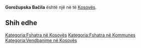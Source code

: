 {{Fshat në Kosovës
 | Emri                = Gorožupska Bačila
| srp_N_name = Gorožupska Bačila
| srp_N_FULL_NAME_RO = Gorožupska Bačila
| srp_N_FULL_NAME_ND_RO = Gorozupska Bacila
| srp_N_SORT_NAME_RG = GOROZUPSKABACILA
| srp_N_FULL_NAME_RG = Gorožupska Bačila
| srp_N_FULL_NAME_ND_RG = Gorozupska Bacila

 | Emri (Rasa dhanore) = 
 | Figura              = 
 | Shteti              = Kosovo
 | Komuna              = 
 | Kodi postar         = 
 | Sipërfaqja          = 

 | Popullsia           = 

 | Regj. i popullsisë  = 
 | Dend. e popullsisë  = 
 | Faqja zyrtare       = 
 <!--- Koordinatat ----> 
 | Gjerësia            = 42.201667
 | Gjatësia            = 20.537222
 | Lartësia            = 
}}
'''Gorožupska Bačila''' është një [[]] në [[]] të [[Kosovës]].

<!-- == Gjeografia == -->
<!-- == Historia == -->
<!-- == Demografia == -->
== Shih edhe ==
{{Komuna }}
{{Kosovo-Administrata-Cung}}

[[Kategoria:Fshatra në Kosovës]]
[[Kategoria:Fshatra në Kommunes ]]
[[Kategoria:Vendbanime në Kosovës]]